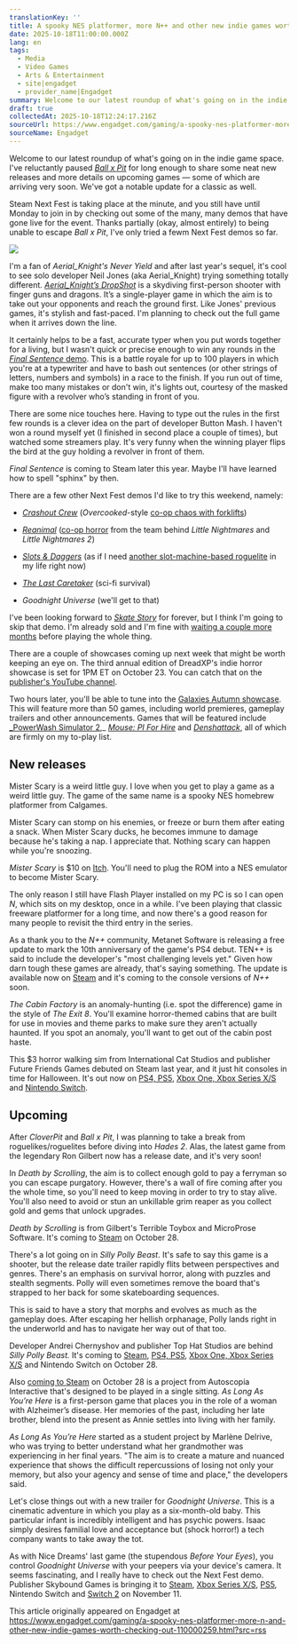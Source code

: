 ```yaml
---
translationKey: ''
title: A spooky NES platformer, more N++ and other new indie games worth checking out
date: 2025-10-18T11:00:00.000Z
lang: en
tags:
  - Media
  - Video Games
  - Arts & Entertainment
  - site|engadget
  - provider_name|Engadget
summary: Welcome to our latest roundup of what's going on in the indie game space. I've reluctantly paused Ball x Pit for long enough to share some neat new releases and more details on upcoming games — some of which are arriving very soon. We've got a notable update for a classic as well.
draft: true
collectedAt: 2025-10-18T12:24:17.216Z
sourceUrl: https://www.engadget.com/gaming/a-spooky-nes-platformer-more-n-and-other-new-indie-games-worth-checking-out-110000259.html?src=rss
sourceName: Engadget
---
```

Welcome to our latest roundup of what's going on in the indie game space. I've reluctantly paused [_Ball x Pit_](https://www.engadget.com/gaming/ball-x-pits-deeply-satisfying-grind-keeps-me-coming-back-for-more-171000754.html) for long enough to share some neat new releases and more details on upcoming games — some of which are arriving very soon. We've got a notable update for a classic as well. 

Steam Next Fest is taking place at the minute, and you still have until Monday to join in by checking out some of the many, many demos that have gone live for the event. Thanks partially (okay, almost entirely) to being unable to escape _Ball x Pit_, I've only tried a fewm Next Fest demos so far. 

![](https://s.yimg.com/ny/api/res/1.2/KGGKecQtvFZwcle43Tkkiw--/YXBwaWQ9aGlnaGxhbmRlcjt3PTEyNDI7aD02OTk-/https://s.yimg.com/uu/api/res/1.2/B3FMFbvSv28.v0VuRON2kg--~B/aD0xMDEzO3c9MTgwMDthcHBpZD15dGFjaHlvbg--/https://d29szjachogqwa.cloudfront.net/videos/user-uploaded/mister_scary.jpg)

I'm a fan of _Aerial_Knight's Never Yield_ and after last year's sequel, it's cool to see solo developer Neil Jones (aka Aerial_Knight) trying something totally different. [_Aerial_Knight’s DropShot_](https://store.steampowered.com/app/3987530/Aerial_Knights_DropShot_Demo/) is a skydiving first-person shooter with finger guns and dragons. It’s a single-player game in which the aim is to take out your opponents and reach the ground first. Like Jones' previous games, it's stylish and fast-paced. I'm planning to check out the full game when it arrives down the line.

It certainly helps to be a fast, accurate typer when you put words together for a living, but I wasn't quick or precise enough to win any rounds in the [_Final Sentence_ demo](https://store.steampowered.com/app/2413950/Final_Sentence/). This is a battle royale for up to 100 players in which you're at a typewriter and have to bash out sentences (or other strings of letters, numbers and symbols) in a race to the finish. If you run out of time, make too many mistakes or don't win, it's lights out, courtesy of the masked figure with a revolver who’s standing in front of you. 

There are some nice touches here. Having to type out the rules in the first few rounds is a clever idea on the part of developer Button Mash. I haven't won a round myself yet (I finished in second place a couple of times), but watched some streamers play. It's very funny when the winning player flips the bird at the guy holding a revolver in front of them.

_Final Sentence_ is coming to Steam later this year. Maybe I'll have learned how to spell "sphinx" by then.

There are a few other Next Fest demos I'd like to try this weekend, namely:

*   [_Crashout Crew_](https://store.steampowered.com/app/3583210/Crashout_Crew/) (_Overcooked_\-style [co-op chaos with forklifts](https://www.engadget.com/crashout-crew-looks-like-overcooked-style-mayhem-from-one-of-the-studios-behind-peak-193854718.html))
    
*   [_Reanimal_](https://store.steampowered.com/app/2129530/REANIMAL/) ([co-op horror](https://www.engadget.com/gaming/reanimal-promises-a-more-terrifying-journey-than-little-nightmares-200457474.html) from the team behind _Little Nightmares_ and _Little Nightmares 2_)
    
*   [_Slots & Daggers_](https://store.steampowered.com/app/3631290/Slots__Daggers/) (as if I need [another slot-machine-based roguelite](https://www.engadget.com/hades-2-slot-machine-horror-and-other-new-indie-games-worth-checking-out-110000884.html) in my life right now) 
    
*   [_The Last Caretaker_](https://store.steampowered.com/app/1783560/The_Last_Caretaker/) (sci-fi survival)
    
*   _Goodnight Universe_ (we'll get to that)
    

I've been looking forward to [_Skate Story_](https://store.steampowered.com/app/1263240/Skate_Story/) for forever, but I think I'm going to skip that demo. I'm already sold and I'm fine with [waiting a couple more months](https://www.engadget.com/gaming/skate-story-finally-arrives-on-december-8-160911918.html) before playing the whole thing.

There are a couple of showcases coming up next week that might be worth keeping an eye on. The third annual edition of DreadXP's indie horror showcase is set for 1PM ET on October 23. You can catch that on the [publisher's YouTube channel](https://www.youtube.com/@DreadXPGames).

Two hours later, you'll be able to tune into the [Galaxies Autumn showcase](https://www.youtube.com/watch?v=z8-SpH8gLgA). This will feature more than 50 games, including world premieres, gameplay trailers and other announcements. Games that will be featured include [_PowerWash Simulator 2](https://www.engadget.com/gaming/powerwash-simulator-2-arrives-on-october-23-154854867.html),_ [_Mouse: PI For Hire_](https://www.engadget.com/gaming/theres-more-to-mouse-pi-for-hire-than-cartoon-violence-203044404.html) and [_Denshattack_](https://www.engadget.com/gaming/denshattack-is-a-blend-of-tony-hawk-trains-and-shonen-anime-174106792.html), all of which are firmly on my to-play list.

## New releases

Mister Scary is a weird little guy. I love when you get to play a game as a weird little guy. The game of the same name is a spooky NES homebrew platformer from Calgames. 

Mister Scary can stomp on his enemies, or freeze or burn them after eating a snack. When Mister Scary ducks, he becomes immune to damage because he's taking a nap. I appreciate that. Nothing scary can happen while you're snoozing.

_Mister Scary_ is $10 on [Itch](https://calgames.itch.io/mister-scary). You'll need to plug the ROM into a NES emulator to become Mister Scary.

The only reason I still have Flash Player installed on my PC is so I can open _N_, which sits on my desktop, once in a while. I've been playing that classic freeware platformer for a long time, and now there's a good reason for many people to revisit the third entry in the series. 

As a thank you to the _N++_ community, Metanet Software is releasing a free update to mark the 10th anniversary of the game's PS4 debut. TEN++ is said to include the developer's "most challenging levels yet." Given how darn tough these games are already, that's saying something. The update is available now on [Steam](https://store.steampowered.com/app/230270/N_NPLUSPLUS/) and it's coming to the console versions of _N++_ soon.

_The Cabin Factory_ is an anomaly-hunting (i.e. spot the difference) game in the style of _The Exit 8_. You'll examine horror-themed cabins that are built for use in movies and theme parks to make sure they aren't actually haunted. If you spot an anomaly, you'll want to get out of the cabin post haste.

This $3 horror walking sim from International Cat Studios and publisher Future Friends Games debuted on Steam last year, and it just hit consoles in time for Halloween. It's out now on [PS4, PS5](https://store.playstation.com/en-us/concept/10015561/), [Xbox One, Xbox Series X/S](https://shopping.yahoo.com/rdlw?merchantId=67071605-d4df-494e-8d9c-c9c236b8bb38&siteId=us-engadget&pageId=1p-autolink&contentUuid=b2be25d7-2136-4bcb-aa14-9857837a590a&featureId=text-link&merchantName=Microsoft&linkText=Xbox+One%2C+Xbox+Series+X%2FS&custData=eyJzb3VyY2VOYW1lIjoiV2ViLURlc2t0b3AtVmVyaXpvbiIsImxhbmRpbmdVcmwiOiJodHRwczovL3d3dy54Ym94LmNvbS9lbi1VUy9nYW1lcy9zdG9yZS90aGUtY2FiaW4tZmFjdG9yeS85Tkw2QkI4OTA5MlQiLCJjb250ZW50VXVpZCI6ImIyYmUyNWQ3LTIxMzYtNGJjYi1hYTE0LTk4NTc4MzdhNTkwYSIsIm9yaWdpbmFsVXJsIjoiaHR0cHM6Ly93d3cueGJveC5jb20vZW4tVVMvZ2FtZXMvc3RvcmUvdGhlLWNhYmluLWZhY3RvcnkvOU5MNkJCODkwOTJUIn0&signature=AQAAAYixsQwPACAZq66T_BW-7B_DRMatrPHdxNoePEEq6QB3&gcReferrer=https%3A%2F%2Fwww.xbox.com%2Fen-US%2Fgames%2Fstore%2Fthe-cabin-factory%2F9NL6BB89092T) and [Nintendo Switch](https://www.nintendo.com/us/store/products/the-cabin-factory-switch/).

## Upcoming 

After _CloverPit_ and _Ball x Pit_, I was planning to take a break from roguelikes/roguelites before diving into _Hades 2_. Alas, the latest game from the legendary Ron Gilbert now has a release date, and it's very soon!

In _Death by Scrolling_, the aim is to collect enough gold to pay a ferryman so you can escape purgatory. However, there's a wall of fire coming after you the whole time, so you'll need to keep moving in order to try to stay alive. You'll also need to avoid or stun an unkillable grim reaper as you collect gold and gems that unlock upgrades. 

_Death by Scrolling_ is from Gilbert's Terrible Toybox and MicroProse Software. It's coming to [Steam](https://store.steampowered.com/app/3773590/Death_by_Scrolling/) on October 28.

There's a lot going on in _Silly Polly Beast_. It's safe to say this game is a shooter, but the release date trailer rapidly flits between perspectives and genres. There's an emphasis on survival horror, along with puzzles and stealth segments. Polly will even sometimes remove the board that's strapped to her back for some skateboarding sequences. 

This is said to have a story that morphs and evolves as much as the gameplay does. After escaping her hellish orphanage, Polly lands right in the underworld and has to navigate her way out of that too. 

Developer Andrei Chernyshov and publisher Top Hat Studios are behind _Silly Polly Beast._ It's coming to [Steam](https://store.steampowered.com/app/1598780/Silly_Polly_Beast/), [PS4, PS5](https://store.playstation.com/en-us/concept/10016634/), [Xbox One, Xbox Series X/S](https://shopping.yahoo.com/rdlw?merchantId=67071605-d4df-494e-8d9c-c9c236b8bb38&siteId=us-engadget&pageId=1p-autolink&contentUuid=b2be25d7-2136-4bcb-aa14-9857837a590a&featureId=text-link&merchantName=Microsoft&linkText=Xbox+One%2C+Xbox+Series+X%2FS&custData=eyJzb3VyY2VOYW1lIjoiV2ViLURlc2t0b3AtVmVyaXpvbiIsImxhbmRpbmdVcmwiOiJodHRwczovL3d3dy54Ym94LmNvbS9lbi1VUy9nYW1lcy9zdG9yZS9zaWxseS1wb2xseS1iZWFzdC85UDlENlIyNUM0N1YiLCJjb250ZW50VXVpZCI6ImIyYmUyNWQ3LTIxMzYtNGJjYi1hYTE0LTk4NTc4MzdhNTkwYSIsIm9yaWdpbmFsVXJsIjoiaHR0cHM6Ly93d3cueGJveC5jb20vZW4tVVMvZ2FtZXMvc3RvcmUvc2lsbHktcG9sbHktYmVhc3QvOVA5RDZSMjVDNDdWIn0&signature=AQAAAap-UkzTgOFbVYj9w-hysWYaWbK8NKx4Qag8yDtd0MJK&gcReferrer=https%3A%2F%2Fwww.xbox.com%2Fen-US%2Fgames%2Fstore%2Fsilly-polly-beast%2F9P9D6R25C47V) and Nintendo Switch on October 28.

Also [coming to Steam](https://store.steampowered.com/app/3309750/As_Long_As_Youre_Here/) on October 28 is a project from Autoscopia Interactive that's designed to be played in a single sitting. _As Long As You’re Here_ is a first-person game that places you in the role of a woman with Alzheimer’s disease. Her memories of the past, including her late brother, blend into the present as Annie settles into living with her family. 

_As Long As You’re Here_ started as a student project by Marlène Delrive, who was trying to better understand what her grandmother was experiencing in her final years. "The aim is to create a mature and nuanced experience that shows the difficult repercussions of losing not only your memory, but also your agency and sense of time and place," the developers said.

Let's close things out with a new trailer for _Goodnight Universe_. This is a cinematic adventure in which you play as a six-month-old baby. This particular infant is incredibly intelligent and has psychic powers. Isaac simply desires familial love and acceptance but (shock horror!) a tech company wants to take away the tot.

As with Nice Dreams' last game (the stupendous _Before Your Eyes_), you control _Goodnight Universe_ with your peepers via your device's camera. It seems fascinating, and I really have to check out the Next Fest demo. Publisher Skybound Games is bringing it to [Steam](https://store.steampowered.com/app/2416100/Goodnight_Universe/), [Xbox Series X/S](https://shopping.yahoo.com/rdlw?merchantId=67071605-d4df-494e-8d9c-c9c236b8bb38&siteId=us-engadget&pageId=1p-autolink&contentUuid=b2be25d7-2136-4bcb-aa14-9857837a590a&featureId=text-link&merchantName=Microsoft&linkText=Xbox+Series+X%2FS&custData=eyJzb3VyY2VOYW1lIjoiV2ViLURlc2t0b3AtVmVyaXpvbiIsImxhbmRpbmdVcmwiOiJodHRwczovL3d3dy54Ym94LmNvbS9lbi1VUy9nYW1lcy9zdG9yZS9nb29kbmlnaHQtdW5pdmVyc2UvOW50MzVmd25iNXBjIiwiY29udGVudFV1aWQiOiJiMmJlMjVkNy0yMTM2LTRiY2ItYWExNC05ODU3ODM3YTU5MGEiLCJvcmlnaW5hbFVybCI6Imh0dHBzOi8vd3d3Lnhib3guY29tL2VuLVVTL2dhbWVzL3N0b3JlL2dvb2RuaWdodC11bml2ZXJzZS85bnQzNWZ3bmI1cGMifQ&signature=AQAAAYnVZoSijbAI7mCBYzVpjF8ZVp4N6eztTJKQSEOFa-pP&gcReferrer=https%3A%2F%2Fwww.xbox.com%2Fen-US%2Fgames%2Fstore%2Fgoodnight-universe%2F9nt35fwnb5pc), [PS5](https://store.playstation.com/en-us/concept/10014923), Nintendo Switch and [Switch 2](https://www.nintendo.com/us/store/products/goodnight-universe-switch-2/) on November 11.  

This article originally appeared on Engadget at https://www.engadget.com/gaming/a-spooky-nes-platformer-more-n-and-other-new-indie-games-worth-checking-out-110000259.html?src=rss
